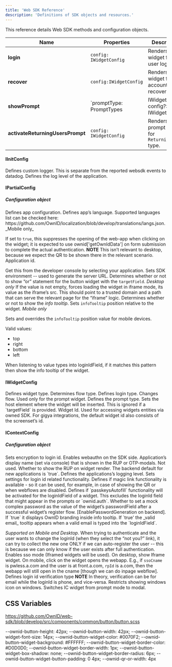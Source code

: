 ```yaml
---
title: 'Web SDK Reference'
description: 'Definitions of SDK objects and resources.'
---
```


This reference details Web SDK methods and configuration objects.


| **Name**      | **Properties**  | **Description**           |
|--------|----------------------------|-------------------|
| **login** | `config: IWidgetConfig`  | Renders a widget for user login. |
| **recover** |`config:IWidgetConfig`  | Renders a widget for account recovery.  |
| **showPrompt** | `promptType: PromptTypes | IWidgetConfig, config?: IWidgetConfig` | Renders a prompt widget based on the specified type (Returning User or Immediate Connect).      |
| **activateReturningUsersPrompt**| `config: IWidgetConfig` | Renders a prompt widget for `ReturningUser` type.   |

#### IInitConfig
<ParamField query="logger" type="ILogger" default="None">
  Defines custom logger. This is separate from the reported websdk events to datadog.
</ParamField>
<ParamField query="logLevel" type="LogLevel" default="error">
  Defines the log level of the application.
</ParamField>

#### IPartialConfig

##### Configuration object
<ParamField query="appConfig" type="IContextConfig" default="None">
  Defines app configuration.
</ParamField>
<ParamField query="language" type="string" default="en">
  Defines app’s language. Supported languages list can be checked here: https://github.com/OwnID/localization/blob/develop/translations/langs.json.
</ParamField>
<ParamField query="asyncMobileRegistration" type="boolean" default="false">
  _Mobile only_

  If set to `true`, this suppresses the opening of the web-app when clicking on the widget; it is expected to use ownid['getOwnIdData'] on form submission to complete the actual authentication. <Note>**NOTE** This isn’t relevant to desktop, because we expect the QR to be shown there in the relevant scenario.</Note>
</ParamField>
<ParamField query="appId" type="string" default="None">
  Application id.

  Get this from the developer console by selecting your application.
</ParamField>
<ParamField query="env" type="string" default="Prod">
  Sets SDK environment -- used to generate the server URL.
</ParamField>
<ParamField query="addOrStatement" type="boolean" default="true">
  Determines whether or not to show “or” statement for the button widget with the `targetField`.
</ParamField>
<ParamField query="ssoUrl" type="string" default="undefined">
  _Desktop only_ 
  If the value is not empty, forces loading the widget in iframe mode, its value as the iframe’s src. This should point to a trusted domain and a path that can serve the relevant page for the “iframe” logic.
</ParamField>
<ParamField query="infoTooltip" type="boolean" default="true">
  Determines whether or not to show the _info tooltip_.
</ParamField>
<ParamField query="infoTooltipPosition" type="Position" default="top">
  Sets `infoTooltip` position relative to the widget.
</ParamField>
<ParamField query="mobileInfoTooltipPosition" type="Position" default="top">
  _Mobile only_

  Sets and overrides the `infoTooltip` position value for mobile devices.

  Valid values: 
  - top
  - right
  - bottom
  - left
  
</ParamField>
<ParamField query="loginIdPattern" type="string" default="None">
  When listening to value types into loginIdField, if it matches this pattern then show the info tooltip of the widget.
</ParamField>

#### IWidgetConfig

<ParamField query="type" type="WidgetType" default="None" required>
  Defines widget type. Determines flow type.
</ParamField>
<ParamField query="loginType" type="LoginType" default="standard">
  Defines login type. Changes flow. 
</ParamField>
<ParamField query="promptType" type="PromptTypes" default="returning-user">
  Used only for the prompt widget. Defines the prompt type.
</ParamField>
<ParamField query="element" type="HTMLElement" default="None">
  Sets the host element where the widget will be inserted. This is ignored if a `targetField` is provided.
</ParamField>
<ParamField query="Id" type="string" default="None">
  Widget Id. Used for accessing widgets entities via owned SDK. For gigya integrations, the default widget id also consists of the screenset’s id.
</ParamField>

#### IContextConfig
##### Configuration object

<ParamField query="clientEncrypt" type="boolean" default="false">
  Sets encryption to login id.
</ParamField>
<ParamField query="clientWebFlows" type="boolean" default="false">
  Enables webauthn on the SDK side.
</ParamField>
<ParamField query="displayName" type="string" default="None">
  Application’s display name (set via console) that is shown in the RUP or OTP-modals.
</ParamField>
<ParamField query="emailVerification" type="boolean" default="None">
  Not used.
</ParamField>
<ParamField query="instantConnect" type="boolean" default="false">
  Whether to show the RUP on widget render. The backend default for new applications is `true`.
</ParamField>
<ParamField query="logLevel" type="LogLevel" default="error">
  Defines the applications’s logging level.
</ParamField>
<ParamField query="loginIdSettings" type="loginIdSettings" default="None" required>
  Sets settings for login id related functionality.
</ParamField>
<ParamField query="magicLink" type="boolean" default="false">
  Defines if magic link functionality is available - so it can be used, for example, in case of showing the QR or when webflows are disabled.
</ParamField>
<ParamField query="passkeysAutofill" type="boolean" default="false">
  Defines if `passkeysAutofill` functionality will be activated for the loginIdField of a widget. This excludes the loginId field that might appear in the prompts or `ownid.auth`.
</ParamField>
<ParamField query="passwordFieldBinding" type="boolean" default="false">
  Whether to set a mock complex password as the value of the widget’s passwordField after a successful widget’s register flow. [EnablePasswordGeneration on backend].
</ParamField>
<ParamField query="showTooltipBranding" type="boolean" default="true">
  If `true` it displays OwnID branding inside info tooltip.
</ParamField>
<ParamField query="showTooltipOnEmailEntered" type="boolean" default="false">
  If `true' the _valid email_ tooltip appears when a valid email is typed into the `loginIdField`. 
  
  _Supported on Mobile and Desktop_.
</ParamField>
<ParamField query="enableRegistrationFromLogin" type="boolean" default="false">
  When trying to authenticate and the user wants to change the loginId (when they select the “not you?” link), it can try to collect the new one ONLY if we can auto-register the user -- this is because we can only know if the user exists after full authentication.
</ParamField>
<ParamField query="ssoCname" type="string" default="None">
  Enables sso mode (Iframed widgets will be used). On desktop, show Iframe widget. On mobile, click on the widget opens the webapp. E.g., if `ssoCname` is pwless.a.com and the user is at front.a.com, `rpId` is a.com, then the webapp will still open in the cname [though we can do inpage webflow].
</ParamField>
<ParamField query="verificationType" type="VerificationType" default="email">
  Defines login id verification type 
  <Note>
  **NOTE** In theory, verification can be for email while the loginId is phone, and vice-versa.
  </Note>
</ParamField>
<ParamField query="windowsBiometricIcon" type="boolean" default="false">
  Restricts showing windows icon on windows.
</ParamField>
<ParamField query="modalICWidget" type="boolean" default="false">
  Switches IC widget from prompt mode to modal.
</ParamField>

## CSS Variables
https://github.com/OwnID/web-sdk/blob/develop/src/components/common/button/button.scss

--ownid-button-height: 42px;
  --ownid-button-width: 42px;
  --ownid-button-widget-font-size: 14px;
  --ownid-button-widget-color: #0070F2;
  --ownid-button-widget-background: #FFFFFF;
  --ownid-button-widget-border-color: #D0D0D0;
  --ownid-button-widget-border-width: 1px;
  --ownid-button-widget-box-shadow: none;
  --ownid-button-widget-border-radius: 6px;
  --ownid-button-widget-button-padding: 0 4px;
  --ownid-qr-or-width: 4px

```


